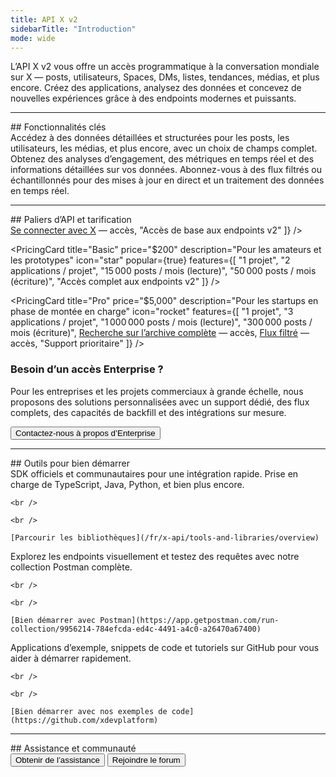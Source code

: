 ```yaml
---
title: API X v2
sidebarTitle: "Introduction"
mode: wide
---
```



L’API X v2 vous offre un accès programmatique à la conversation mondiale sur X — posts, utilisateurs, Spaces, DMs, listes, tendances, médias, et plus encore. Créez des applications, analysez des données et concevez de nouvelles expériences grâce à des endpoints modernes et puissants.

---

<div id="key-features">
  ## Fonctionnalités clés
</div>

<CardGroup cols="3">
  <Card title="Objets de données riches" icon="database" href="/fr/x-api/fundamentals/data-dictionary">
    Accédez à des données détaillées et structurées pour les posts, les utilisateurs, les médias, et plus encore, avec un choix de champs complet.
  </Card>

  <Card title="Mesures avancées" icon="chart-pie" href="/fr/x-api/fundamentals/metrics">
    Obtenez des analyses d’engagement, des métriques en temps réel et des informations détaillées sur vos données.
  </Card>

  <Card title="Flux en temps réel" icon="bolt" href="/fr/x-api/posts/filtered-stream/introduction">
    Abonnez-vous à des flux filtrés ou échantillonnés pour des mises à jour en direct et un traitement des données en temps réel.
  </Card>
</CardGroup>

---

<div id="api-tiers-pricing">
  ## Paliers d’API et tarification
</div>

<div className="grid md:grid-cols-3 gap-8 my-8">
  <PricingCard
    title="Gratuit"
    price="$0"
    description="Pour les tests"
    icon="gift"
    features={[
    "1 projet",
    "1 application / projet",
    "100 posts / mois (lecture)",
    "500 posts / mois (écriture)",
    <span><a href="/fundamentals/authentication/guides/log-in-with-x" className="underline">Se connecter avec X</a> — accès</span>,
    "Accès de base aux endpoints v2"
  ]}
  />

  <PricingCard
    title="Basic"
    price="$200"
    description="Pour les amateurs et les prototypes"
    icon="star"
    popular={true}
    features={[
    "1 projet",
    "2 applications / projet",
    "15 000 posts / mois (lecture)",
    "50 000 posts / mois (écriture)",
    "Accès complet aux endpoints v2"
  ]}
  />

  <PricingCard
    title="Pro"
    price="$5,000"
    description="Pour les startups en phase de montée en charge"
    icon="rocket"
    features={[
    "1 projet",
    "3 applications / projet",
    "1 000 000 posts / mois (lecture)",
    "300 000 posts / mois (écriture)",
    <span><a href="/x-api/posts/search/introduction#full-archive-search" className="underline">Recherche sur l’archive complète</a> — accès</span>,
    <span><a href="/x-api/posts/filtered-stream/introduction" className="underline">Flux filtré</a> — accès</span>,
    "Support prioritaire"
  ]}
  />
</div>

<div className="text-center mt-8 mb-6">
  <h3 className="text-lg font-semibold justify-center text-gray-900 dark:text-white mb-2">
    Besoin d’un accès Enterprise ?
  </h3>

  <p className="text-gray-600 dark:text-gray-300 mb-4 max-w-2xl mx-auto">
    Pour les entreprises et les projets commerciaux à grande échelle, nous proposons des solutions personnalisées avec un support dédié,
    des flux complets, des capacités de backfill et des intégrations sur mesure.
  </p>

  <div className="flex justify-center">
    <Button href="/fr/enterprise/forms/enterprise-api-interest">
      Contactez-nous à propos d’Enterprise
    </Button>
  </div>
</div>

---

<div id="get-started-tools">
  ## Outils pour bien démarrer
</div>

<CardGroup cols="3">
  <Card title="Bibliothèques clientes" icon="screwdriver-wrench" href="/fr/x-api/tools-and-libraries/overview">
    SDK officiels et communautaires pour une intégration rapide. Prise en charge de TypeScript, Java, Python, et bien plus encore.

    <br />

    <br />

    [Parcourir les bibliothèques](/fr/x-api/tools-and-libraries/overview)
  </Card>

  <Card title="Collection Postman" icon="book" href="https://app.getpostman.com/run-collection/9956214-784efcda-ed4c-4491-a4c0-a26470a67400">
    Explorez les endpoints visuellement et testez des requêtes avec notre collection Postman complète.

    <br />

    <br />

    [Bien démarrer avec Postman](https://app.getpostman.com/run-collection/9956214-784efcda-ed4c-4491-a4c0-a26470a67400)
  </Card>

  <Card title="Exemples de code" icon="code" href="https://github.com/xdevplatform">
    Applications d’exemple, snippets de code et tutoriels sur GitHub pour vous aider à démarrer rapidement.

    <br />

    <br />

    [Bien démarrer avec nos exemples de code](https://github.com/xdevplatform)
  </Card>
</CardGroup>

---

<div id="support-community">
  ## Assistance et communauté
</div>

<div className="flex space-x-4">
  <Button href="https://developer.x.com/en/support/twitter-api.html">
    Obtenir de l’assistance
  </Button>

  <Button href="https://devcommunity.x.com/">
    Rejoindre le forum
  </Button>
</div>